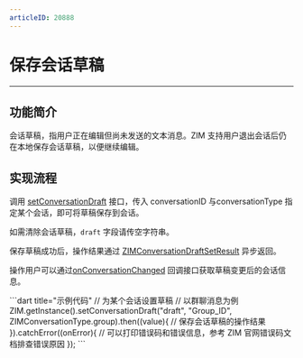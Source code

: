 ```yaml
---
articleID: 20888
---
```



# 保存会话草稿

- - -

## 功能简介

会话草稿，指用户正在编辑但尚未发送的文本消息。ZIM 支持用户退出会话后仍在本地保存会话草稿，以便继续编辑。

## 实现流程

调用 [setConversationDraft](https://pub.dev/documentation/zego_zim/latest/zego_zim/ZIM/setConversationDraft.html) 接口，传入 conversationID 与conversationType 指定某个会话，即可将草稿保存到会话。

<Note title="说明">

如需清除会话草稿，`draft` 字段请传空字符串。
</Note>


保存草稿成功后，操作结果通过 [ZIMConversationDraftSetResult](https://pub.dev/documentation/zego_zim/latest/zego_zim/ZIMConversationDraftSetResult-class.html) 异步返回。

操作用户可以通过[onConversationChanged](https://pub.dev/documentation/zego_zim/latest/zego_zim/ZIMEventHandler/onConversationChanged.html) 回调接口获取草稿变更后的会话信息。

<CodeGroup>
```dart title="示例代码"
// 为某个会话设置草稿
// 以群聊消息为例
ZIM.getInstance().setConversationDraft("draft", "Group_ID", ZIMConversationType.group).then((value){
    // 保存会话草稿的操作结果
}).catchError((onError){
    // 可以打印错误码和错误信息，参考 ZIM 官网错误码文档排查错误原因
});
```
</CodeGroup>
